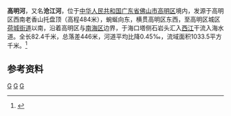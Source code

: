 {{Infobox River
  | river_name      = 高明河
  | image_name      =
  | image_size      = 
  | caption         = 
  | origin          = [[广东省|广东省]][[佛山市|佛山市]][[高明区|高明区]][[更合镇|更合镇]]老香山托盘顶
  | mouth           = 广东省佛山市高明区[[荷城街道_(佛山市)|荷城街道]][[西江|西江]]
  | basin_countries = 
  | length          = 82.4 km
  | elevation       = 
  | mouth_elevation = 
  | discharge       = 
  | watershed       = 1033.5 km<sup>2</sup>
}}
'''高明河'''，又名'''沧江河'''，位于[[中华人民共和国|中华人民共和国]][[广东省|广东省]][[佛山市|佛山市]][[高明区|高明区]]境内，发源于高明区西南老香山托盘顶（高程484米），蜿蜒向东，横贯高明区东西，至高明区城区[[荷城街道_(佛山市)|荷城街道]]以南，沿着高明区与[[南海区|南海区]]边界，于海口塔侧石岩头汇入[[西江|西江]]干流入海水道。全长82.4千米，总落差446米，河道平均比降0.45‰，流域面积1033.5平方千米。<ref name="中国河湖大典">{{cite book zh |author=《[[中国河湖大典|中国河湖大典]]》编纂委员会 |title=《中国河湖大典·珠江卷》 |format=M |edition=1 |location=北京 |publisher=中国水利水电出版社 |date=2013年1月 |pages=283页 |id= ISBN 978-7-5170-0561-2}}</ref>

==参考资料==
{{reflist}}

{{珠江水系}}

[[Category:珠江三角洲|G]]
[[Category:广东河流|G]]
[[Category:西江水系|G]]